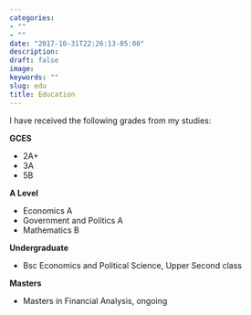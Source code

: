```yaml
---
categories:
- ""
- ""
date: "2017-10-31T22:26:13-05:00"
description:
draft: false
image:
keywords: ""
slug: edu
title: Education
---
```


I have received the following grades from my studies:

**GCES**

* 2A+
* 3A
* 5B

**A Level**

* Economics A
* Government and Politics A
* Mathematics B

**Undergraduate**

* Bsc Economics and Political Science, Upper Second class

**Masters**

* Masters in Financial Analysis, ongoing